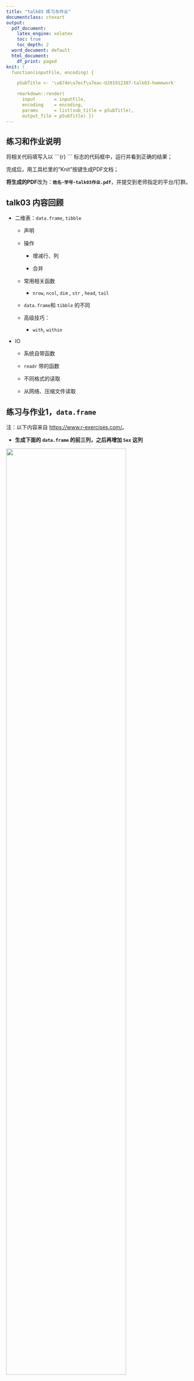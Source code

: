```yaml
---
title: "talk03 练习与作业"
documentclass: ctexart
output:
  pdf_document:
    latex_engine: xelatex
    toc: true
    toc_depth: 2
  word_document: default
  html_document:
    df_print: paged
knit: (
  function(inputFile, encoding) { 

    pSubTitle <- '\u674e\u7ecf\u7eac-U201912387-talk03-homework'

    rmarkdown::render( 
      input       = inputFile, 
      encoding    = encoding, 
      params      = list(sub_title = pSubTitle),      
      output_file = pSubTitle) })
---
```


## 练习和作业说明

将相关代码填写入以 \`\`\`{r} \`\`\` 标志的代码框中，运行并看到正确的结果；

完成后，用工具栏里的"Knit"按键生成PDF文档；

**将生成的PDF**改为：**`姓名-学号-talk03作业.pdf`**，并提交到老师指定的平台/钉群。

## talk03 内容回顾

-   二维表：`data.frame`, `tibble`

    -   声明

    -   操作

        -   增减行、列

        -   合并

    -   常用相关函数

        -   `nrow`, `ncol`, `dim` , `str` , `head`, `tail`

    -   `data.frame`和 `tibble` 的不同

    -   高级技巧：

        -   `with`, `within`

-   IO

    -   系统自带函数

    -   `readr` 带的函数

    -   不同格式的读取

    -   从网络、压缩文件读取

## 练习与作业1，`data.frame`

注：以下内容来自 <https://www.r-exercises.com/>。

-   **生成下面的 `data.frame` 的前三列，之后再增加 `Sex` 这列**

![](images/table1.png){width="80%"}

```r
## 先生成前三列；

## 再插入第四列

## 显示最终结果

```

------------------------------------------------------------------------

-   **生成以下`data.frame`，确保`Working`这列的类型是 `character`，而不是 `factor`**

![](images/table2.png){width="80%"}

```r
## 生成 data.frame

## 显示结果

## 显示 Working 列的性质

```

------------------------------------------------------------------------

-   **检查系统自带变量 `state.center` 的内容，将其转化为 `data.frame`**

```r
## 代码写这里，并运行；
```

------------------------------------------------------------------------

-   **生成一个 50行 \* 5列 的`matrix`，将其行名改为：row_i 格式，其中 i 为当前的行号，比如 row_1, row_2 等**

```r
## 代码写这里，并运行；

```

------------------------------------------------------------------------

-   **使用系统自带变量`VADeaths`，做如下练习：**

-   检查`VADeaths`的类型，如果不是 `data.frame`，则转换之；

-   添加新的一列，取名 `Total`，其值每行的总合

-   调整列的顺序，将 `Total` 变为第一列。

```r
## 代码写这里，并运行；

```

------------------------------------------------------------------------

-   **用系统自带的`swiss`数据做练习：**

-   取子集，选取第1, 2, 3, 10, 11, 12 and 13行，第`Examination`, `Education` 和 `Infant.Mortality`列；

-   将`Sarine`行 `Infant.Mortality` 列的值改为NA；

-   增加一列，命名为 `Mean`，其值为当前行的平均值；

```r
## 代码写这里，并运行；

```

------------------------------------------------------------------------

-   **将下面三个变量合并生成一个`data.frame`**

`Id <- LETTERS`

`x <- seq(1,43,along.with=Id)`

`y <- seq(-20,0,along.with=Id)`

```r
## 代码写这里，并运行；

```

**问：** `seq`函数中的`along.with` 参数的意义是什么？请举例说明。

答：

```r
## 代码写这里，并运行；

```

------------------------------------------------------------------------

-   **提供代码，合并以下两个 `data.frame`**

<!-- -->

    > df1 的内容 
    Id Age
    1 14
    2 12
    3 15
    4 10 

    >df2 的内容
    Id Sex Code
    1 F a
    2 M b
    3 M c
    4 F d

合并之后的结果：

    > M 
    Id Age Sex Code
    1 14 F a
    2 12 M b
    3 15 M c
    4 10 F d

```r
## 代码写这里，并运行；

```

------------------------------------------------------------------------

-   **从上面的`data.frame`中删除`code`列**

```r
## 代码写这里，并运行；

```

------------------------------------------------------------------------

-   **练习，回答代码中的问题**

<!-- -->

    ## 1. 生成一个10 行2 列的data.frame
    df3 <- data.frame( data = 1:10, group = c("A","B") );
    ## 2. 增加一列，其长度是1，可以吗？
    cbind(df3, newcol = 1);
    ## 3. 增加一列，其长度是10，可以吗？
    cbind(df3, newcol = 1:10);
    ## 4. 增加一列，其长度是2，可以吗？
    cbind(df3, newcol = 1:2);
    ## 5. 增加一列，其长度是3，可以吗？
    cbind(df3, newcol = 1:3);

答：

## 练习与作业2，`tibble`

-   **运行以下代码，生成一个新的`tibble`：**

```r
## 如果系统中没有 lubridate 包，则安装：
if (!require("lubridate")){ 
  chooseCRANmirror();
  install.packages("lubridate");
} 
library(lubridate);

if (!require("tibble")){ 
  chooseCRANmirror();
  install.packages("tibble");
}
library(tibble);

tibble(
  a = lubridate::now() + runif(1e3) * 86400,
  b = lubridate::today() + runif(1e3) * 30,
  c = 1:1e3,
  d = runif(1e3),
  e = sample(letters, 1e3, replace = TRUE)
)
```

从中可以看出，`tibble`支持一些细分数据类型，包括：

-   `<dttm>`
-   `<date>`

等；

------------------------------------------------------------------------

-   **生成一个如下的`tibble`，完成以下任务：**

<!-- -->

    df <- tibble(
      x = runif(5),
      y = rnorm(5)
    )

任务：

-   取一列，比如`x`这一列，得到一个 `tibble`；
-   取一列，比如`y`这一列，得到一个 `vector`；

```r
## 代码写这里，并运行；

```

------------------------------------------------------------------------

-   **用 `tibble` 函数创建一个新的空表，并逐行增加一些随机的数据，共增加三行：**

```r
## 代码写这里，并运行；
## 新tibble, with defined columns ... 创建表头
tb <- tibble( name = character(), age = integer(), salary = double() );

##增加三行随机数据；


```

------------------------------------------------------------------------

-   \*\* 请解释为什么下面第一行代码能够运行成功，但第二个不行？ \*\*

这个可以：

`data.frame(a = 1:6, b = LETTERS[1:2]);`

但下面这个不行：

`tibble(a = 1:6, b = LETTERS[1:2]);`

问：为什么？tibble 循环的规则是什么？

答：

------------------------------------------------------------------------

-   **`attach`和`detach`：**

问：这个两个函数的用途是什么？请用 `iris` 这个系统自带变量举例说明。

答：

------------------------------------------------------------------------

-   **使用内置变量`airquality`：**

-   检查它是否是 `tibble`；

-   如果不是，转化为 `tibble`；

```r
## 代码写这里，并运行；

```

------------------------------------------------------------------------

-   **问：`tibble::enframe`函数的用途是什么？请举例说明：**

答：

------------------------------------------------------------------------

-   **简述`tibble`相比`data.frame`的优势？并用实例展示**

答：

```r
## 代码写这里，并运行；

```

## 练习与作业3：IO

-   **提供代码，正确读取以下文件：**

注：数据在当前目录下的 `data/` 子目录里

-   Table0.txt
-   Table1.txt
-   Table2.txt
-   Table3.txt
-   Table4.txt
-   Table5.txt
-   Table6.txt
-   states1.csv
-   states2.csv

注2：每个文件读取需要提供两种方法，一种是利用系统自带函数，另一种是`readr`包的函数；

```r
## 用系统自带函数，并显示读取的内容；

## 用readr 包的函数读取，并显示读取的内容；

```
